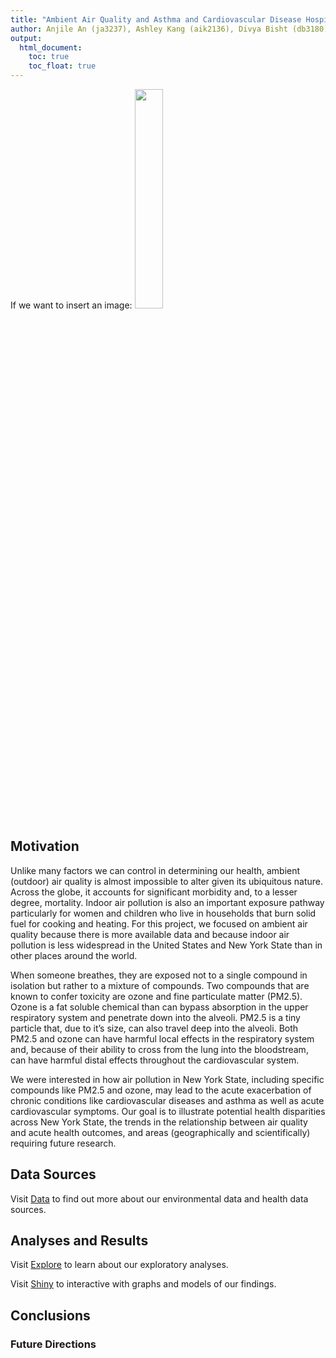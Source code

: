 ```yaml
---
title: "Ambient Air Quality and Asthma and Cardiovascular Disease Hospital Admissions in New York State, 2014"
author: Anjile An (ja3237), Ashley Kang (aik2136), Divya Bisht (db3180), Amelia Grant-Alfieri (ag3911)
output:
  html_document:
    toc: true
    toc_float: true
---
```


If we want to insert an image: <img src="" style="width:30%">


## Motivation

Unlike many factors we can control in determining our health, ambient (outdoor) air quality is almost impossible to alter given its ubiquitous nature. Across the globe, it accounts for significant morbidity and, to a lesser degree, mortality. Indoor air pollution is also an important exposure pathway particularly for women and children who live in households that burn solid fuel for cooking and heating. For this project, we focused on ambient air quality because there is more available data and because indoor air pollution is less widespread in the United States and New York State than in other places around the world. 

When someone breathes, they are exposed not to a single compound in isolation but rather to a mixture of compounds. Two compounds that are known to confer toxicity are ozone and fine particulate matter (PM2.5). Ozone is a fat soluble chemical than can bypass absorption in the upper respiratory system and penetrate down into the alveoli. PM2.5 is a tiny particle that, due to it's size, can also travel deep into the alveoli. Both PM2.5 and ozone can have harmful local effects in the respiratory system and, because of their ability to cross from the lung into the bloodstream, can have harmful distal effects throughout the cardiovascular system. 

We were interested in how air pollution in New York State, including specific compounds like PM2.5 and ozone, may lead to the acute exacerbation of chronic conditions like cardiovascular diseases and asthma as well as acute cardiovascular symptoms. Our goal is to illustrate potential health disparities across New York State, the trends in the relationship between air quality and acute health outcomes, and areas (geographically and scientifically) requiring future research.

## Data Sources

Visit [Data](data.html) to find out more about our environmental data and health data sources.

## Analyses and Results

Visit [Explore](explore.html) to learn about our exploratory analyses.

Visit [Shiny](shiny.html) to interactive with graphs and models of our findings.  

## Conclusions 
### Future Directions